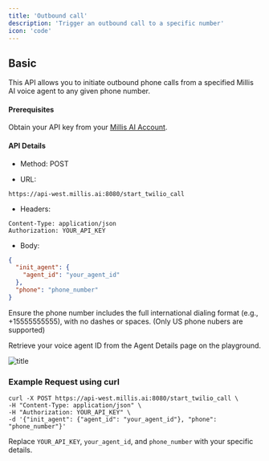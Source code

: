 ```yaml
---
title: 'Outbound call'
description: 'Trigger an outbound call to a specific number'
icon: 'code'
---
```


## Basic

This API allows you to initiate outbound phone calls from a specified Millis AI voice agent to any given phone number.

#### Prerequisites

Obtain your API key from your [Millis AI Account](https://app.millis.ai/settings/keys).

#### API Details

- Method: POST

- URL: 
```console
https://api-west.millis.ai:8080/start_twilio_call
```

- Headers:
```console
Content-Type: application/json
Authorization: YOUR_API_KEY
```
- Body:

```json
{
  "init_agent": {
    "agent_id": "your_agent_id"
  },
  "phone": "phone_number"
}
```

<Tip>

Ensure the phone number includes the full international dialing format (e.g., +15555555555), with no dashes or spaces. (Only US phone nubers are supported)

Retrieve your voice agent ID from the Agent Details page on the playground.

![title](/images/get-agent-id.png)

</Tip>

### Example Request using curl

```console
curl -X POST https://api-west.millis.ai:8080/start_twilio_call \
-H "Content-Type: application/json" \
-H "Authorization: YOUR_API_KEY" \
-d '{"init_agent": {"agent_id": "your_agent_id"}, "phone": "phone_number"}'
```

Replace `YOUR_API_KEY`, `your_agent_id`, and `phone_number` with your specific details.